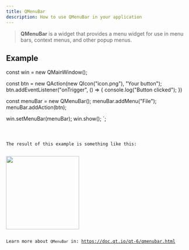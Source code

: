 ```yaml
---
title: QMenuBar
description: How to use QMenuBar in your application
---
```


> **QMenuBar** is a widget that provides a menu widget for use in menu bars, context menus, and other popup menus.

## Example


const win = new QMainWindow();

const btn = new QAction(new QIcon("icon.png"), "Your button");
btn.addEventListener("onTrigger", () => {
    console.log("Button clicked");
})

const menuBar = new QMenuBar();
menuBar.addMenu("File");
menuBar.addAction(btn);

win.setMenuBar(menuBar);
win.show();
`;

<Code code={qMenuBarExample} title='example_menuBar.ts' lang='ts' />

The result of this example is something like this:

<img src={menuBarImg} width="200" height="200"/>

Learn more about `QMenuBar` in: https://doc.qt.io/qt-6/qmenubar.html